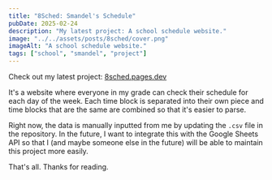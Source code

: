 ```yaml
---
title: "8Sched: Smandel's Schedule"
pubDate: 2025-02-24
description: "My latest project: A school schedule website."
image: "../../assets/posts/8sched/cover.png"
imageAlt: "A school schedule website."
tags: ["school", "smandel", "project"]
---
```


Check out my latest project: [8sched.pages.dev](https://8sched.pages.dev/)

It's a website where everyone in my grade can check their schedule for each day of the week.
Each time block is separated into their own piece and time blocks that are the same are combined so that it's easier to parse.

Right now, the data is manually inputted from me by updating the `.csv` file in the repository.
In the future, I want to integrate this with the Google Sheets API so that I (and maybe someone else in the future) will be able to maintain this project more easily.

That's all. Thanks for reading.
